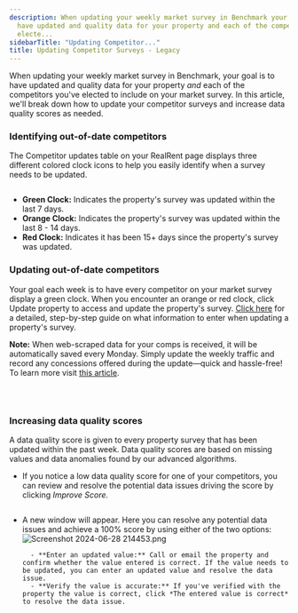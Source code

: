 ```yaml
---
description: When updating your weekly market survey in Benchmark your goal is to
  have updated and quality data for your property and each of the competitors youve
  electe...
sidebarTitle: "Updating Competitor..."
title: Updating Competitor Surveys - Legacy
---
```


When updating your weekly market survey in Benchmark, your goal is to have updated and quality data for your property *and* each of the competitors you've elected to include on your market survey. In this article, we'll break down how to update your competitor surveys and increase data quality scores as needed.


### Identifying out-of-date competitors


The Competitor updates table on your RealRent page displays three different colored clock icons to help you easily identify when a survey needs to be updated. 


<Frame caption="Competitor updates list with data quality and last updated information.">
  <img src="/images/radix/7fe96bf69db1addb42c6f37bdb19caa750dd7b95.png" alt="" />
</Frame>


* **Green Clock:** Indicates the property's survey was updated within the last 7 days.
* **Orange Clock:** Indicates the property's survey was updated within the last 8 - 14 days.
* **Red Clock:** Indicates it has been 15+ days since the property's survey was updated.


### Updating out-of-date competitors


Your goal each week is to have every competitor on your market survey display a green clock. When you encounter an orange or red clock, click Update property to access and update the property's survey. [Click here](kb://article/zendesk:radix:32860114535693) for a detailed, step-by-step guide on what information to enter when updating a property's survey. 



**Note:** When web-scraped data for your comps is received, it will be automatically saved every Monday. Simply update the weekly traffic and record any concessions offered during the update—quick and hassle-free! To learn more visit [this article](web-scraped-property-survey-data-beta-legacy). 



 


<Frame caption="Competitor updates section displaying property names, addresses, and data quality scores.">
  <img src="/images/radix/cc49cc8a88a8083555042472337f3efa0de89317.png" alt="" />
</Frame>


### Increasing data quality scores


A data quality score is given to every property survey that has been updated within the past week. Data quality scores are based on missing values and data anomalies found by our advanced algorithms. 


* If you notice a low data quality score for one of your competitors, you can review and resolve the potential data issues driving the score by clicking *Improve Score.*


<Frame caption="Competitor survey entry showing property details, last update, and data quality score.">
  <img src="/images/radix/008d0ed7e89e59ac08c5824b305197680d47406d.png" alt="" />
</Frame>


* A new window will appear. Here you can resolve any potential data issues and achieve a 100% score by using either of the two options:![Screenshot 2024-06-28 214453.png](/images/radix/de621b72417b77f1de4c60b0b4c376535d54ec86.png)
	
		- **Enter an updated value:** Call or email the property and confirm whether the value entered is correct. If the value needs to be updated, you can enter an updated value and resolve the data issue.
		- **Verify the value is accurate:** If you've verified with the property the value is correct, click *The entered value is correct* to resolve the data issue.